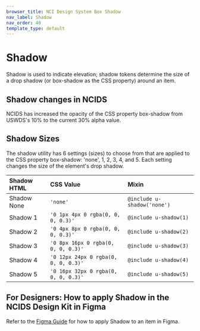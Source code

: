 ```yaml
---
browser_title: NCI Design System Box Shadow
nav_label: Shadow
nav_order: 40
template_type: default
---
```


# Shadow

Shadow is used to indicate elevation; shadow tokens determine the size of a drop shadow (or box-shadow as the CSS property) around an item.

## Shadow changes in NCIDS

NCIDS has increased the opacity of the CSS property box-shadow from USWDS's 10% to the current 30% alpha value.

## Shadow Sizes

The shadow utility has 6 settings (sizes) to choose from that are applied to the CSS property box-shadow: 'none', 1, 2, 3, 4, and 5. Each setting changes the size of the element's drop shadow.

| Shadow HTML                                    | CSS Value                            | Mixin                       |
| :--------------------------------------------- | :----------------------------------- | :-------------------------- |
| <div className="shadow-none">Shadow None</div> | `'none'`                             | `@include u-shadow('none')` |
| <div className="shadow-1">Shadow 1</div>       | `'0 1px 4px 0 rgba(0, 0, 0, 0.3)'`   | `@include u-shadow(1)`      |
| <div className="shadow-2">Shadow 2</div>       | `'0 4px 8px 0 rgba(0, 0, 0, 0.3)'`   | `@include u-shadow(2)`      |
| <div className="shadow-3">Shadow 3</div>       | `'0 8px 16px 0 rgba(0, 0, 0, 0.3)'`  | `@include u-shadow(3)`      |
| <div className="shadow-4">Shadow 4</div>       | `'0 12px 24px 0 rgba(0, 0, 0, 0.3)'` | `@include u-shadow(4)`      |
| <div className="shadow-5">Shadow 5</div>       | `'0 16px 32px 0 rgba(0, 0, 0, 0.3)'` | `@include u-shadow(5)`      |

## For Designers: How to apply Shadow in the NCIDS Design Kit in Figma

Refer to the [Figma Guide](../../get-started/figma-guide) for how to apply Shadow to an item in Figma.
